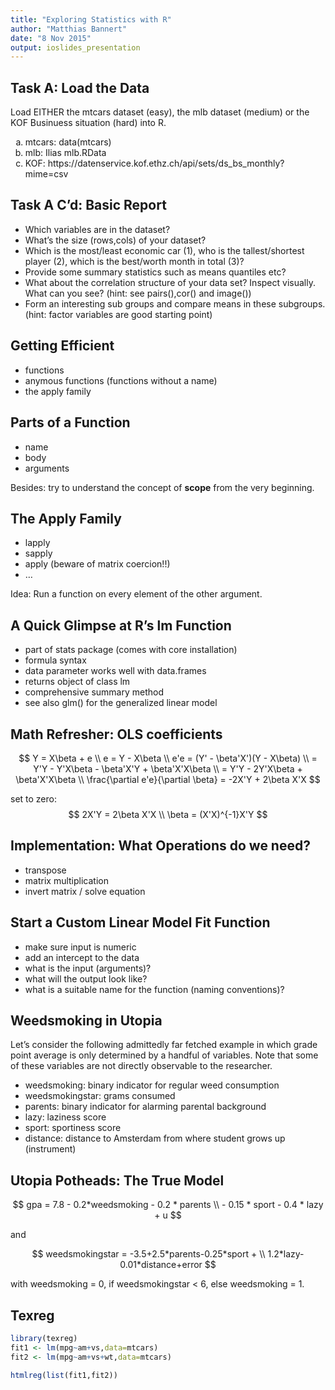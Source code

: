 ```yaml
---
title: "Exploring Statistics with R"
author: "Matthias Bannert"
date: "8 Nov 2015"
output: ioslides_presentation
---
```


## Task A: Load the Data

Load EITHER the mtcars dataset (easy), the mlb dataset (medium) or
the KOF Businuess situation (hard) into R.

a) mtcars: data(mtcars)
b) mlb: Ilias mlb.RData
c) KOF:
https://datenservice.kof.ethz.ch/api/sets/ds_bs_monthly?mime=csv


## Task A C'd: Basic Report

* Which variables are in the dataset?
* What's the size (rows,cols) of your dataset?
* Which is the most/least economic car (1), who is the tallest/shortest player (2), which is the best/worth month in total (3)?
* Provide some summary statistics such as means quantiles etc?
* What about the correlation structure of your data set? Inspect visually. What can you see? (hint: see pairs(),cor() and image())
* Form an interesting sub groups and compare means in these subgroups.
(hint: factor variables are good starting point)


## Getting Efficient
- functions
- anymous functions (functions without a name)
- the apply family

## Parts of a Function
- name
- body
- arguments 

Besides: try to understand the concept of **scope** from the
very beginning. 

<!-- Let's build a basic function -->


## The Apply Family
- lapply
- sapply
- apply (beware of matrix coercion!!)
- ... 

Idea: Run a function on every element of the other argument.

<!-- Lapply in action -->

<!-- Comparing Groups
- t.test
- boxplot with notches
- the formula syntax
-->

## A Quick Glimpse at R's lm Function
- part of stats package (comes with core installation)
- formula syntax
- data parameter works well with data.frames
- returns object of class lm
- comprehensive summary method
- see also glm() for the generalized linear model

## Math Refresher: OLS coefficients
$$
  Y = X\beta + e \\
  e = Y - X\beta \\
  e'e = (Y' - \beta'X')(Y - X\beta) \\
  = Y'Y - Y'X\beta - \beta'X'Y + \beta'X'X\beta \\
  = Y'Y - 2Y'X\beta + \beta'X'X\beta \\
  \frac{\partial e'e}{\partial \beta} = -2X'Y + 2\beta X'X
$$

set to zero:
$$
  2X'Y = 2\beta X'X \\
  \beta = (X'X)^{-1}X'Y
$$

## Implementation: What Operations do we need? 

- transpose
- matrix multiplication
- invert matrix / solve equation

## Start a Custom Linear Model Fit Function 
- make sure input is numeric
- add an intercept to the data
- what is the input (arguments)?
- what will the output look like?
- what is a suitable name for the function (naming conventions)?


<!-- Saturday Lunch -->

## Weedsmoking in Utopia
Let's consider the following admittedly far fetched example in which grade point average is only determined by a handful of variables. Note that some of these variables are not directly observable to the researcher.

- weedsmoking: binary indicator for regular weed consumption
- weedsmokingstar: grams consumed
- parents: binary indicator for alarming parental background
- lazy: laziness score
- sport: sportiness score
- distance: distance to Amsterdam from where student grows up (instrument)


## Utopia Potheads: The True Model
$$
  gpa = 7.8 - 0.2*weedsmoking - 0.2 * parents \\
        - 0.15 * sport - 0.4 * lazy + u
$$

and 

$$
weedsmokingstar = -3.5+2.5*parents-0.25*sport + \\
  1.2*lazy-0.01*distance+error 
$$

with weedsmoking = 0, if weedsmokingstar < 6, else weedsmoking = 1.


## Texreg 
```r
library(texreg)
fit1 <- lm(mpg~am+vs,data=mtcars)
fit2 <- lm(mpg~am+vs+wt,data=mtcars)
```

```r
htmlreg(list(fit1,fit2))
```










